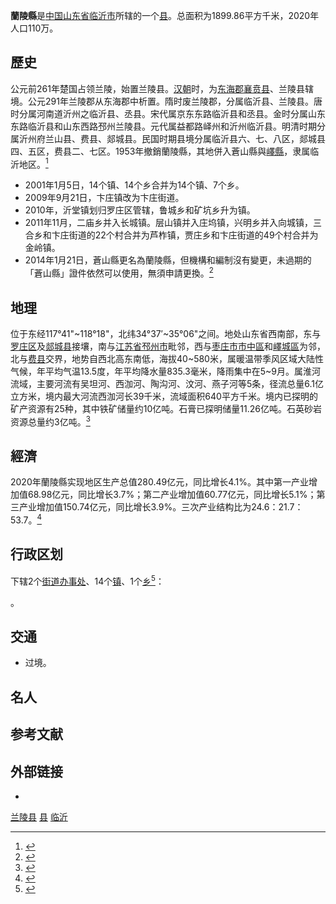 {{Dablink|关于同名县份，参见：[[兰陵县_(消歧义)|兰陵县 (消歧义)]]。}}
{{Infobox China County
| county = 蘭陵縣
| usedname = 
| nameorigin = 
| Photo = 
| Photoname = 
| map = 
| map_caption = 
| Belong = [[山东省|山东省]][[临沂市|临沂市]]
| Types = [[县|县]]
| admincode =  
| founded = 
| seat = 
| officerTitle = 
| officer = 
| officerTitle2 = 
| officer2 = 
| division = 
| town = 
| township = 
| subdistrict = 
| dialect = 
| post code = 277700 
| phone code = 539
| coordinate = 
| area = 1899.86
| area land = 
| area water = 
| census yr = 2020
| pop = 1104391<ref>{{cite web |title=临沂市第七次人口普查公报（第二号） |url=http://tjj.linyi.gov.cn/info/1065/10735.htm |website=临沂市统计局 |date=2021-06-11 |accessdate=2022-03-03 |archive-date=2022-01-17 |archive-url=https://web.archive.org/web/20220117083424/http://tjj.linyi.gov.cn/info/1065/10735.htm }}</ref>
| density =  
| GDP = 
| GDP_as_of = 
| GDPPC = 
| carlicense = 鲁Q
| web = www.lanling.gov.cn
| web_title = 兰陵县政府网
}}
'''蘭陵縣'''是[[中国|中国]][[山东省|山东省]][[临沂市|临沂市]]所辖的一个[[县|县]]。总面积为1899.86平方千米，2020年人口110万。

==歷史==
公元前261年楚国占领兰陵，始置兰陵县。[[汉朝|汉朝]]时，为[[东海郡|东海郡]][[襄贲县|襄贲县]]、兰陵县辖境。公元291年兰陵郡从东海郡中析置。隋时废兰陵郡，分属临沂县、兰陵县。唐时分属河南道沂州之临沂县、丞县。宋代属京东东路临沂县和丞县。金时分属山东东路临沂县和山东西路邳州兰陵县。元代属益都路峄州和沂州临沂县。明清时期分属沂州府兰山县、费县、郯城县。民国时期县境分属临沂县六、七、八区，郯城县四、五区，费县二、七区。1953年撤銷蘭陵縣，其地併入蒼山縣與[[嶧縣|嶧縣]]，隶属临沂地区。<ref>{{cite web |title=兰陵县政区沿革 |url=http://www.lanling.gov.cn/info/1028/2768.htm |website=兰陵县人民政府 |accessdate=2022-03-03 |archive-date=2022-03-03 |archive-url=https://web.archive.org/web/20220303052523/http://www.lanling.gov.cn/info/1028/2768.htm }}</ref>

*2001年1月5日，14个镇、14个乡合并为14个镇、7个乡。
*2009年9月21日，卞庄镇改为卞庄街道。
*2010年，沂堂镇划归罗庄区管辖，鲁城乡和矿坑乡升为镇。
*2011年11月，二庙乡并入长城镇。层山镇并入庄坞镇，兴明乡并入向城镇，三合乡和卞庄街道的22个村合并为芦柞镇，贾庄乡和卞庄街道的49个村合并为金岭镇。
*2014年1月21日，蒼山縣更名為蘭陵縣，但機構和編制沒有變更，未過期的「蒼山縣」證件依然可以使用，無須申請更換。<ref>{{Cite news |url=http://www.dzwww.com/shandong/sdnews/201401/t20140122_9556633.htm |title=苍山改兰陵只换了6块牌子 不增加机构、编制 |publisher=大众日报 |date=2014-01-22 |accessdate=2016-02-19 |archive-date=2020-09-15 |archive-url=https://web.archive.org/web/20200915040721/http://www.dzwww.com/shandong/sdnews/201401/t20140122_9556633.htm |dead-url=no }}</ref>

==地理==
位于东经117°41"~118°18"，北纬34°37′~35°06"之间。地处山东省西南部，东与[[罗庄区|罗庄区]]及[[郯城县|郯城县]]接壤，南与[[江苏省|江苏省]][[邳州市|邳州市]]毗邻，西与[[枣庄市|枣庄市]][[市中區|市中區]]和[[嶧城區|嶧城區]]为邻，北与[[费县|费县]]交界，地势自西北高东南低，海拔40~580米，属暖温带季风区域大陆性气候，年平均气温13.5度，年平均降水量835.3毫米，降雨集中在5~9月。属淮河流域，主要河流有吴坦河、西泇河、陶沟河、汶河、燕子河等5条，径流总量6.1亿立方米，境内最大河流西泇河长39千米，流域面积640平方千米。境内已探明的矿产资源有25种，其中铁矿储量约10亿吨。石膏已探明储量11.26亿吨。石英砂岩资源总量约3亿吨。<ref>{{cite web |title=兰陵县自然条件 |url=http://www.lanling.gov.cn/info/1024/2763.htm |website=兰陵县人民政府 |accessdate=2022-03-03 |archive-date=2022-03-03 |archive-url=https://web.archive.org/web/20220303052516/http://www.lanling.gov.cn/info/1024/2763.htm }}</ref>

==經濟==
2020年蘭陵縣实现地区生产总值280.49亿元，同比增长4.1%。其中第一产业增加值68.98亿元，同比增长3.7%；第二产业增加值60.77亿元，同比增长5.1%；第三产业增加值150.74亿元，同比增长3.9%。三次产业结构比为24.6：21.7：53.7。<ref>{{cite web |title=2020年兰陵县国民经济和社会发展统计公报 |url=http://www.lanling.gov.cn/info/1968/59496.htm |website=兰陵县人民政府 |accessdate=2022-03-03 |archive-date=2022-03-03 |archive-url=https://web.archive.org/web/20220303061619/http://www.lanling.gov.cn/info/1968/59496.htm }}</ref>

== 行政区划 ==
{{PAGENAMEBASE}}下辖2个[[街道办事处|街道办事处]]、14个[[行政建制镇|镇]]、1个[[乡_(中华人民共和国)|乡]]<ref>{{PRC admin/ref sgc|37/13/24}}</ref>：

{{PRC admin/children|37/13/24}}。

== 交通 ==
* {{中国国道名|206}}过境。

==名人==
{{Main category|蘭陵人}}

== 参考文献 ==
{{Wikisource|民政部关于同意山东省苍山县更名为兰陵县的批复}}
{{reflist}}

== 外部链接 ==
* {{Official website|http://www.lanling.gov.cn/|name=兰陵县人民政府}}

{{兰陵县行政区划}}
{{临沂市行政区划}}
{{山东行政区划}}

[[Category:兰陵县|]]
[[Category:临沂区县|县]]
[[Category:山东省县份|临沂]]